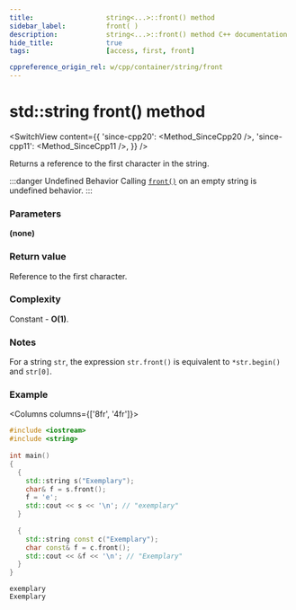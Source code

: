 ```yaml
---
title:					string<...>::front() method
sidebar_label:			front( )
description:			string<...>::front() method C++ documentation
hide_title:				true
tags:					[access, first, front]

cppreference_origin_rel: w/cpp/container/string/front
---
```



<!-- Terms -->

<!----------------- Codes ---------------------->

<!-- front() -->

# std::string front() method

<SwitchView content={{
	'since-cpp20': <Method_SinceCpp20 />,
	'since-cpp11': <Method_SinceCpp11 />,
}} />

Returns a <Tooltip title={Term_ContAlias_Reference}>reference</Tooltip> to the first character in the string.

:::danger Undefined Behavior
Calling [`front()`](#) on an empty string is <Tooltip title={Term_UndefinedBehaviour}>undefined behavior</Tooltip>.
:::

### Parameters

**(none)**

### Return value

Reference to the first character.

### Complexity

Constant - **O(1)**.

### Notes

For a string `str`, the expression `str.front()` is equivalent to `*str.begin()` and `str[0]`.

### Example

<Columns columns={['8fr', '4fr']}>
<div>

```cpp title='Main.cpp' showLineNumbers
#include <iostream>
#include <string>
 
int main()
{
  {
    std::string s("Exemplary");
    char& f = s.front();
    f = 'e';
    std::cout << s << '\n'; // "exemplary"
  }
 
  {
    std::string const c("Exemplary");
    char const& f = c.front();
    std::cout << &f << '\n'; // "Exemplary"
  }
}
```

</div>
<div>

```plaintext title="Output"
exemplary
Exemplary
```

</div>
</Columns>
